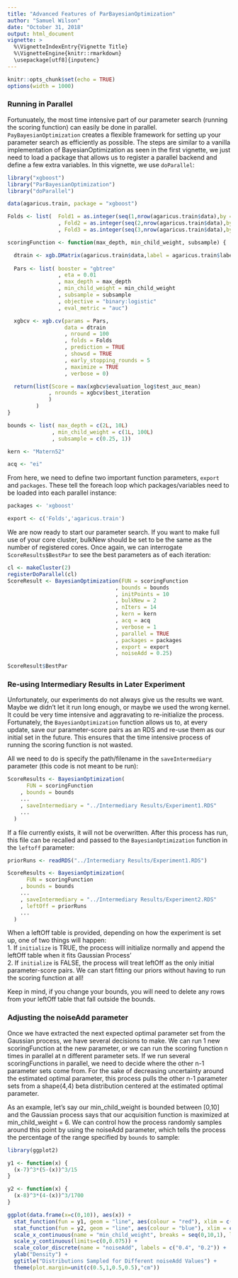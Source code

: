 ```yaml
---
title: "Advanced Features of ParBayesianOptimization"
author: "Samuel Wilson"
date: "October 31, 2018"
output: html_document
vignette: >
  %\VignetteIndexEntry{Vignette Title}
  %\VignetteEngine{knitr::rmarkdown}
  \usepackage[utf8]{inputenc}
---
```


```r
knitr::opts_chunk$set(echo = TRUE)
options(width = 1000)
```

### Running in Parallel

Fortunuately, the most time intensive part of our parameter search (running the scoring function) can easily be done in parallel. ```PayBayesianOptimization``` creates a flexible framework for setting up your parameter search as efficiently as possible. The steps are similar to a vanilla implementation of BayesianOptimization as seen in the first vignette, we just need to load a package that allows us to register a parallel backend and define a few extra variables. In this vignette, we use ```doParallel```:

```r
library("xgboost")
library("ParBayesianOptimization")
library("doParallel")

data(agaricus.train, package = "xgboost")

Folds <- list(  Fold1 = as.integer(seq(1,nrow(agaricus.train$data),by = 3))
                , Fold2 = as.integer(seq(2,nrow(agaricus.train$data),by = 3))
                , Fold3 = as.integer(seq(3,nrow(agaricus.train$data),by = 3)))

scoringFunction <- function(max_depth, min_child_weight, subsample) {

  dtrain <- xgb.DMatrix(agaricus.train$data,label = agaricus.train$label)
  
  Pars <- list( booster = "gbtree"
                , eta = 0.01
                , max_depth = max_depth
                , min_child_weight = min_child_weight
                , subsample = subsample
                , objective = "binary:logistic"
                , eval_metric = "auc")

  xgbcv <- xgb.cv(params = Pars,
                  data = dtrain
                  , nround = 100
                  , folds = Folds
                  , prediction = TRUE
                  , showsd = TRUE
                  , early_stopping_rounds = 5
                  , maximize = TRUE
                  , verbose = 0)

  return(list(Score = max(xgbcv$evaluation_log$test_auc_mean)
             , nrounds = xgbcv$best_iteration
             )
         )
}

bounds <- list( max_depth = c(2L, 10L)
              , min_child_weight = c(1L, 100L)
              , subsample = c(0.25, 1))

kern <- "Matern52"

acq <- "ei"
```

From here, we need to define two important function parameters, ```export``` and ```packages```. These tell the foreach loop which packages/variables need to be loaded into each parallel instance:

```r
packages <- 'xgboost'

export <- c('Folds','agaricus.train')
```

We are now ready to start our parameter search. If you want to make full use of your core cluster, bulkNew should be set to be the same as the number of registered cores. Once again, we can interrogate ```ScoreResults$BestPar``` to see the best parameters as of each iteration:

```r
cl <- makeCluster(2)
registerDoParallel(cl)
ScoreResult <- BayesianOptimization(FUN = scoringFunction
                                  , bounds = bounds
                                  , initPoints = 10
                                  , bulkNew = 2
                                  , nIters = 14
                                  , kern = kern
                                  , acq = acq
                                  , verbose = 1
                                  , parallel = TRUE
                                  , packages = packages
                                  , export = export
                                  , noiseAdd = 0.25)

ScoreResult$BestPar
```

### Re-using Intermediary Results in Later Experiment

Unfortunately, our experiments do not always give us the results we want. Maybe we didn't let it run long enough, or maybe we used the wrong kernel. It could be very time intensive and aggravating to re-initialize the process. Fortunately, the ```BayesianOptimization``` function allows us to, at every update, save our parameter-score pairs as an RDS and re-use them as our initial set in the future. This ensures that the time intensive process of running the scoring function is not wasted.  

All we need to do is specify the path/filename in the ```saveIntermediary``` parameter (this code is not meant to be run):
```r
ScoreResults <- BayesianOptimization(
      FUN = scoringFunction
    , bounds = bounds
    ...
    , saveIntermediary = "../Intermediary Results/Experiment1.RDS"
    ...
  )
```

If a file currently exists, it will not be overwritten. After this process has run, this file can be recalled and passed to the ```BayesianOptimization``` function in the ```leftoff``` parameter:  
```r

priorRuns <- readRDS("../Intermediary Results/Experiment1.RDS") 

ScoreResults <- BayesianOptimization(
      FUN = scoringFunction
    , bounds = bounds
    ...
    , saveIntermediary = "../Intermediary Results/Experiment2.RDS"
    , leftOff = priorRuns
    ...
  )
```

When a leftOff table is provided, depending on how the experiment is set up, one of two things will happen:  
  1. If ```initialize``` is TRUE, the process will initialize normally and append the leftOff table when it fits Gaussian Process'  
  2. If ```initialize``` is FALSE, the process will treat leftOff as the only initial parameter-score pairs. We can start fitting our priors without having to run the scoring function at all!  
  
Keep in mind, if you change your bounds, you will need to delete any rows from your leftOff table that fall outside the bounds.


### Adjusting the noiseAdd parameter

Once we have extracted the next expected optimal parameter set from the Gaussian process, we have several decisions to make. We can run 1 new scoringFunction at the new parameter, or we can run the scoring function n times in parallel at n different parameter sets. If we run several scoringFunctions in parallel, we need to decide where the other n-1 parameter sets come from. For the sake of decreasing uncertainty around the estimated optimal parameter, this process pulls the other n-1 parameter sets from a shape(4,4) beta distribution centered at the estimated optimal parameter.

As an example, let's say our min_child_weight is bounded between [0,10] and the Gaussian process says that our acquisition function is maximized at min_child_weight = 6. We can control how the process randomly samples around this point by using the noiseAdd parameter, which tells the process the percentage of the range specified by ```bounds``` to sample:

```r
library(ggplot2)

y1 <- function(x) {
  (x-7)^3*(5-(x))^3/15
}

y2 <- function(x) {
  (x-8)^3*(4-(x))^3/1700
}

ggplot(data.frame(x=c(0,10)), aes(x)) +
  stat_function(fun = y1, geom = "line", aes(colour = "red"), xlim = c(5,7)) +
  stat_function(fun = y2, geom = "line", aes(colour = "blue"), xlim = c(4,8)) +
  scale_x_continuous(name = "min_child_weight", breaks = seq(0,10,1), limits = c(0,10)) +
  scale_y_continuous(limits=c(0,0.075)) +
  scale_color_discrete(name = "noiseAdd", labels = c("0.4", "0.2")) +
  ylab("Density") +
  ggtitle("Distributions Sampled for Different noiseAdd Values") +
  theme(plot.margin=unit(c(0.5,1,0.5,0.5),"cm"))

```






